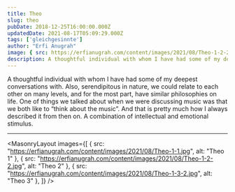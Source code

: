 ```yaml
---
title: Theo
slug: theo
pubDate: 2018-12-25T16:00:00.000Z
updatedDate: 2021-08-17T05:09:29.000Z
tags: ['gleichgesinnte']
author: "Erfi Anugrah"
image: { src: https://erfianugrah.com/content/images/2021/08/Theo-1-2-2.jpg, alt: theo-1 }
description: A thoughtful individual with whom I have had some of my deepest conversations with. 
---
```


A thoughtful individual with whom I have had some of my deepest conversations with. Also, serendipitous in nature, we could relate to each other on many levels, and for the most part, have similar philosophies on life. One of things we talked about when we were discussing music was that we both like to “think about the music”. And that is pretty much how I always described it from then on. A combination of intellectual and emotional stimulus.

---

<MasonryLayout images={[
    { src: "https://erfianugrah.com/content/images/2021/08/Theo-1-1.jpg", alt: "Theo 1" },
    { src: "https://erfianugrah.com/content/images/2021/08/Theo-1-2-2.jpg", alt: "Theo 2" },
    { src: "https://erfianugrah.com/content/images/2021/08/Theo-1-3-2.jpg", alt: "Theo 3" },
]} />